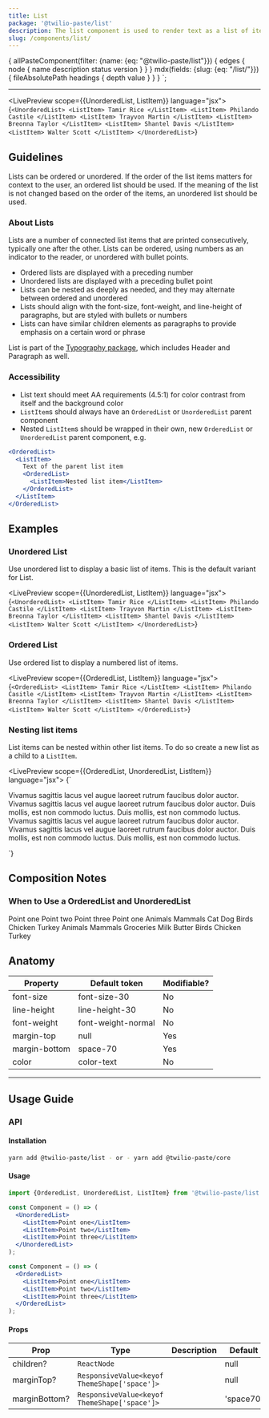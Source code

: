 ```yaml
---
title: List
package: '@twilio-paste/list'
description: The list component is used to render text as a list of items.
slug: /components/list/
---
```



  {
    allPasteComponent(filter: {name: {eq: "@twilio-paste/list"}}) {
      edges {
        node {
          name
          description
          status
          version
        }
      }
    }
    mdx(fields: {slug: {eq: "/list/"}}) {
      fileAbsolutePath
      headings {
        depth
        value
      }
    }
  }
`;

<ComponentHeader
  name={props.pageContext.frontmatter.title}
  categoryRoute={SidebarCategoryRoutes.COMPONENTS}
  githubUrl="https://github.com/twilio-labs/paste/tree/master/packages/paste-core/components/list"
  storybookUrl="https://twilio-labs.github.io/paste/?path=/story/components-list--ordered-list"
  abstractUrl="https://share.goabstract.com/85c81258-90b9-49c8-b34b-9418da5f2f00"
  data={props.data.allPasteComponent.edges}
/>

---

<contentwrapper>

<TableOfContents headings={props.data.mdx.headings} />

<content>

<LivePreview scope={{UnorderedList, ListItem}} language="jsx">
  {`<UnorderedList>
  <ListItem>
    Tamir Rice
  </ListItem>
  <ListItem>
    Philando Castile
  </ListItem>
  <ListItem>
    Trayvon Martin
  </ListItem>
  <ListItem>
    Breonna Taylor
  </ListItem>
  <ListItem>
    Shantel Davis
  </ListItem>
  <ListItem>
    Walter Scott
  </ListItem>
  </UnorderedList>`}
</LivePreview>

## Guidelines

Lists can be ordered or unordered. If the order of the list items matters for context to the user, an ordered list should be used. If the meaning of the list is not changed based on the order of the items, an unordered list should be used.

### About Lists

Lists are a number of connected list items that are printed consecutively, typically one after the other. Lists can be ordered, using numbers as an indicator to the reader, or unordered with bullet points.

- Ordered lists are displayed with a preceding number
- Unordered lists are displayed with a preceding bullet point
- Lists can be nested as deeply as needed, and they may alternate between ordered and unordered
- Lists should align with the font-size, font-weight, and line-height of paragraphs, but are styled with bullets or numbers
- Lists can have similar children elements as paragraphs to provide emphasis on a certain word or phrase

List is part of the [Typography package](/components/typography), which includes Header and Paragraph as well.

### Accessibility

- List text should meet AA requirements (4.5:1) for color contrast from itself and the background color
- `ListItem`s should always have an `OrderedList` or `UnorderedList` parent component
- Nested `ListItem`s should be wrapped in their own, new `OrderedList` or `UnorderedList` parent component, e.g.

```jsx
<OrderedList>
  <ListItem>
    Text of the parent list item
    <OrderedList>
      <ListItem>Nested list item</ListItem>
    </OrderedList>
  </ListItem>
</OrderedList>
```

## Examples

### Unordered List

Use unordered list to display a basic list of items. This is the default variant for List.

<LivePreview scope={{UnorderedList, ListItem}} language="jsx">
  {`<UnorderedList>
    <ListItem>
    Tamir Rice
  </ListItem>
  <ListItem>
    Philando Castile
  </ListItem>
  <ListItem>
    Trayvon Martin
  </ListItem>
  <ListItem>
    Breonna Taylor
  </ListItem>
  <ListItem>
    Shantel Davis
  </ListItem>
  <ListItem>
    Walter Scott
  </ListItem>
</UnorderedList>`}
</LivePreview>

### Ordered List

Use ordered list to display a numbered list of items.

<LivePreview scope={{OrderedList, ListItem}} language="jsx">
  {`<OrderedList>
  <ListItem>
    Tamir Rice
  </ListItem>
  <ListItem>
    Philando Casitle
  </ListItem>
  <ListItem>
    Trayvon Martin
  </ListItem>
  <ListItem>
    Breonna Taylor
  </ListItem>
  <ListItem>
    Shantel Davis
  </ListItem>
  <ListItem>
    Walter Scott
  </ListItem>
</OrderedList>`}
</LivePreview>

### Nesting list items

List items can be nested within other list items. To do so create a new list as a child to a `ListItem`.

<LivePreview scope={{OrderedList, UnorderedList, ListItem}} language="jsx">
  {`<div>
  <OrderedList>
    <ListItem>
      Vivamus sagittis lacus vel augue laoreet rutrum faucibus dolor auctor.
      <UnorderedList marginBottom="space0">
        <ListItem>
          Vivamus sagittis lacus vel augue laoreet rutrum faucibus dolor auctor.
        </ListItem>
        <ListItem>
          Duis mollis, est non commodo luctus.
        </ListItem>
      </UnorderedList>
    </ListItem>
    <ListItem>
      Duis mollis, est non commodo luctus.
    </ListItem>
  </OrderedList>
  <UnorderedList>
    <ListItem>
      Vivamus sagittis lacus vel augue laoreet rutrum faucibus dolor auctor.
      <OrderedList marginBottom="space0">
        <ListItem>
          Vivamus sagittis lacus vel augue laoreet rutrum faucibus dolor auctor.
        </ListItem>
        <ListItem>
          Duis mollis, est non commodo luctus.
        </ListItem>
      </OrderedList>
    </ListItem>
    <ListItem>
      Duis mollis, est non commodo luctus.
    </ListItem>
  </UnorderedList>
</div>`}
</LivePreview>

## Composition Notes

### When to Use a OrderedList and UnorderedList

<DoDont>
  <Do title="Do" body="Use a list when you have more than one item or point." center>
    <UnorderedList>
      <ListItem>Point one</ListItem>
      <ListItem>Point two</ListItem>
      <ListItem>Point three</ListItem>
    </UnorderedList>
  </Do>
  <Dont title="Don't" body="Don’t use lists for a single item." center>
    <UnorderedList>
      <ListItem>Point one</ListItem>
    </UnorderedList>
  </Dont>
</DoDont>

<DoDont>
  <Do title="Do" body="Use nested lists to provide additional clarity or instruction on specific topics.">
    <Box padding="space60">
      <Heading as="h2" variant="heading30">
        Animals
      </Heading>
      <UnorderedList>
        <ListItem>
          Mammals
          <UnorderedList marginBottom="space0">
            <ListItem>Cat</ListItem>
            <ListItem>Dog</ListItem>
          </UnorderedList>
        </ListItem>
        <ListItem>
          Birds
          <UnorderedList marginBottom="space0">
            <ListItem>Chicken</ListItem>
            <ListItem>Turkey</ListItem>
          </UnorderedList>
        </ListItem>
      </UnorderedList>
    </Box>
  </Do>
  <Dont title="Don't" body="Don’t nest lists if the nested content is unrelated to the higher level topic.">
    <Box padding="space60">
      <Heading as="h2" variant="heading30">
        Animals
      </Heading>
      <UnorderedList>
        <ListItem>
          Mammals
          <Heading as="h3" variant="heading40">
            Groceries
          </Heading>
          <UnorderedList marginBottom="space0">
            <ListItem>Milk</ListItem>
            <ListItem>Butter</ListItem>
          </UnorderedList>
        </ListItem>
        <ListItem>
          Birds
          <UnorderedList marginBottom="space0">
            <ListItem>Chicken</ListItem>
            <ListItem>Turkey</ListItem>
          </UnorderedList>
        </ListItem>
      </UnorderedList>
    </Box>
  </Dont>
</DoDont>

## Anatomy

| Property      | Default token      | Modifiable? |
| ------------- | ------------------ | ----------- |
| font-size     | font-size-30       | No          |
| line-height   | line-height-30     | No          |
| font-weight   | font-weight-normal | No          |
| margin-top    | null               | Yes         |
| margin-bottom | space-70           | Yes         |
| color         | color-text         | No          |

---

## Usage Guide

### API

#### Installation

```bash
yarn add @twilio-paste/list - or - yarn add @twilio-paste/core
```

#### Usage

```jsx
import {OrderedList, UnorderedList, ListItem} from '@twilio-paste/list';

const Component = () => (
  <UnorderedList>
    <ListItem>Point one</ListItem>
    <ListItem>Point two</ListItem>
    <ListItem>Point three</ListItem>
  </UnorderedList>
);

const Component = () => (
  <OrderedList>
    <ListItem>Point one</ListItem>
    <ListItem>Point two</ListItem>
    <ListItem>Point three</ListItem>
  </OrderedList>
);
```

#### Props

| Prop          | Type                                         | Description | Default   |
| ------------- | -------------------------------------------- | ----------- | --------- |
| children?     | `ReactNode`                                  |             | null      |
| marginTop?    | `ResponsiveValue<keyof ThemeShape['space']>` |             | null      |
| marginBottom? | `ResponsiveValue<keyof ThemeShape['space']>` |             | 'space70' |

<Box marginTop="space90">
  <Changelog />
</Box>

</content>

</contentwrapper>
